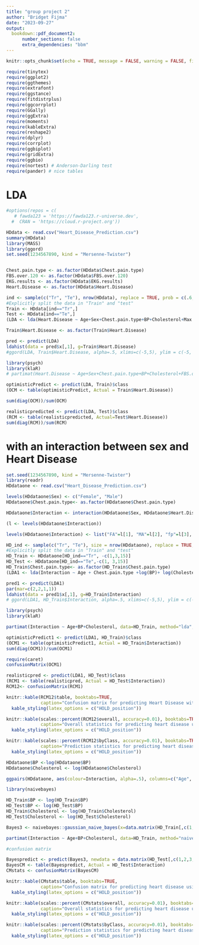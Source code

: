 ```yaml
---
title: "group project 2"
author: "Bridget Fijma"
date: "2023-09-27"
output: 
  bookdown::pdf_document2:
      number_sections: false
      extra_dependencies: "bbm"
---
```


```r
knitr::opts_chunk$set(echo = TRUE, message = FALSE, warning = FALSE, fig.pos = 'H', extra.out="", out.width="60%")
```

```r
require(tinytex)
require(ggplot2)
require(ggthemes)
require(extrafont)
require(ggstance)
require(fitdistrplus)
require(ggcorrplot)
require(GGally)
require(ggExtra)
require(moments)
require(kableExtra)
require(reshape2)
require(dplyr)
require(corrplot)
require(ggbiplot)
require(gridExtra)
require(ggbio)
require(nortest) # Anderson-Darling test
require(pander) # nice tables
```

# LDA
```r
#options(repos = c(
   # fawda123 = 'https://fawda123.r-universe.dev',
  #  CRAN = 'https://cloud.r-project.org'))
```

```r
HDdata <- read.csv("Heart_Disease_Prediction.csv")
summary(HDdata)
library(MASS)
library(ggord)
set.seed(1234567890, kind = "Mersenne-Twister")


Chest.pain.type <- as.factor(HDdata$Chest.pain.type)
FBS.over.120 <- as.factor(HDdata$FBS.over.120)
EKG.results <- as.factor(HDdata$EKG.results)
Heart.Disease <- as.factor(HDdata$Heart.Disease)

ind <- sample(c("Tr", "Te"), nrow(HDdata), replace = TRUE, prob = c(.6, .4))
#Explicitly split the data in "Train" and "test"
Train <- HDdata[ind=="Tr",]
Test <- HDdata[ind=="Te",]
(LDA <- lda(Heart.Disease ~ Age+Sex+Chest.pain.type+BP+Cholesterol+Max.HR, data = Train))

Train$Heart.Disease <- as.factor(Train$Heart.Disease)

pred <- predict(LDA)
ldahist(data = pred$x[,1], g=Train$Heart.Disease)
#ggord(LDA, Train$Heart.Disease, alpha=.5, xlims=c(-5,5), ylim = c(-5, 5))

library(psych)
library(klaR)
# partimat(Heart.Disease ~ Age+Sex+Chest.pain.type+BP+Cholesterol+FBS.over.120+EKG.results+Max.HR+Exercise.angina+ST.depression+Slope.of.ST+Number.of.vessels.fluro+Thallium, data=Train, method="lda")

optimisticPredict <- predict(LDA, Train)$class
(OCM <- table(optimisticPredict, Actual = Train$Heart.Disease))

sum(diag(OCM))/sum(OCM)

realisticpredicted <- predict(LDA, Test)$class
(RCM <- table(realisticpredicted, Actual=Test$Heart.Disease))
sum(diag(RCM))/sum(RCM)

```

# with an interaction between sex and Heart Disease

```r
set.seed(1234567890, kind = "Mersenne-Twister")
library(readr)
HDdataone <- read.csv("Heart_Disease_Prediction.csv")

levels(HDdataone$Sex) <- c("Female", "Male")
HDdataone$Chest.pain.type<- as.factor(HDdataone$Chest.pain.type)

HDdataone$Interaction <- interaction(HDdataone$Sex, HDdataone$Heart.Disease)

(l <- levels(HDdataone$Interaction))

levels(HDdataone$Interaction) <- list("FA"=l[1], "MA"=l[2], "fp"=l[3], "mp"=l[4])

HD_ind <- sample(c("Tr", "Te"), size = nrow(HDdataone), replace = TRUE, prob = c(.7, .3))
#Explicitly split the data in "Train" and "test"
HD_Train <- HDdataone[HD_ind=="Tr", -c(1,3,15)]
HD_Test <- HDdataone[HD_ind=="Te",-c(1, 3,15)]
HD_Train$Chest.pain.type<- as.factor(HD_Train$Chest.pain.type)
(LDA1 <- lda(Interaction ~ Age + Chest.pain.type +log(BP)+ log(Cholesterol)+Max.HR, HD_Train))

pred1 <- predict(LDA1)
par(mar=c(2,2,1,1))
ldahist(data = pred1$x[,1], g=HD_Train$Interaction)
# ggord(LDA1, HD_Train$Interaction, alpha=.5, xlims=c(-5,5), ylim = c(-5, 5))

library(psych)
library(klaR)

partimat(Interaction ~ Age+BP+Cholesterol, data=HD_Train, method="lda", nplots.hor = 3)

optimisticPredict1 <- predict(LDA1, HD_Train)$class
(OCM1 <- table(optimisticPredict1, Actual = HD_Train$Interaction))
sum(diag(OCM1))/sum(OCM1)

require(caret) 
confusionMatrix(OCM1)

realisticpred <- predict(LDA1, HD_Test)$class
(RCM1 <- table(realisticpred, Actual = HD_Test$Interaction))
RCM12<- confusionMatrix(RCM1)

knitr::kable(RCM12$table, booktabs=TRUE, 
             caption="Confusion matrix for predicting Heart Disease with interaction between Sex and Heart Disease variables using LDA.") %>%
  kable_styling(latex_options = c("HOLD_position"))

knitr::kable(scales::percent(RCM12$overall, accuracy=0.01), booktabs=TRUE, 
             caption="Overall statistics for predicting heart disease using interactions between Sex and Heart Disease.") %>%
  kable_styling(latex_options = c("HOLD_position"))

knitr::kable(scales::percent(RCM12$byClass, accuracy=0.01), booktabs=TRUE, 
             caption="Prediction statistics for predicting heart disease using linear discriminant analysis.") %>%
  kable_styling(latex_options = c("HOLD_position"))

HDdataone$BP <-log(HDdataone$BP)
HDdataone$Cholesterol <- log(HDdataone$Cholesterol)

ggpairs(HDdataone, aes(colour=Interaction, alpha=.5), columns=c("Age", "BP","Cholesterol", "Max.HR")) + theme_pander(base_size = 8)

```


```r
library(naivebayes)

HD_Train$BP <- log(HD_Train$BP)
HD_Test$BP <- log(HD_Test$BP)
HD_Train$Cholesterol <- log(HD_Train$Cholesterol)
HD_Test$Cholesterol <- log(HD_Test$Cholesterol)

Bayes3 <- naivebayes::gaussian_naive_bayes(x=data.matrix(HD_Train[,c(1,2,3,4,7)]), y=HD_Train$Interaction, data=HD_Train)

partimat(Interaction ~ Age+BP+Cholesterol, data=HD_Train, method="naiveBayes", nplots.hor = 3)

#confusion matrix

Bayespredict <- predict(Bayes3, newdata = data.matrix(HD_Test[,c(1,2,3,4,7)]), type = "class")
BayesCM <- table(Bayespredict, Actual = HD_Test$Interaction)
CMstats <- confusionMatrix(BayesCM)

knitr::kable(CMstats$table, booktabs=TRUE, 
             caption="Confusion matrix for predicting heart disease using the Bayesian classification method.") %>%
  kable_styling(latex_options = c("HOLD_position"))

knitr::kable(scales::percent(CMstats$overall, accuracy=0.01), booktabs=TRUE, 
             caption="Overall statistics for predicting heart disease using the Bayesian classification method.") %>%
  kable_styling(latex_options = c("HOLD_position"))

knitr::kable(scales::percent(CMstats$byClass, accuracy=0.01), booktabs=TRUE, 
             caption="Prediction statistics for predicting heart disease using the Bayesian classification method") %>%
  kable_styling(latex_options = c("HOLD_position"))

```


